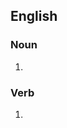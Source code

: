 ==English==

===Noun===
{{head|en|noun form}}

# {{plural of|nonplus|lang=en}}

===Verb===
{{head|en|verb form}}

# {{en-third-person singular of|nonplus}}